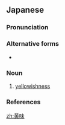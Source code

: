 ==Japanese==
{{ja-kanjitab|き|み|yomi=k}}

===Pronunciation===
{{ja-pron|yomi=k|きみ|acc=0|acc_ref=DJR}}

===Alternative forms===
* {{l|ja|黄み}}

===Noun===
{{ja-noun|きみ}}

# [[yellowishness]]

===References===
<references/>

[[zh:黄味]]